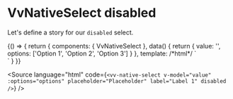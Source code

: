 
<Meta title="Components/NativeSelect/Props/disabled" />

# VvNativeSelect disabled

Let's define a story for our `disabled` select.

<Canvas>
	<Story name="disabled" play={disabledTest}>
		{() => {
			return {
				components: { VvNativeSelect },
				data() {
					return {
						value: '',
						options: ['Option 1', 'Option 2', 'Option 3']
					}
				},
				template:
					/*html*/
					`<div class="w-1/2">
						<vv-native-select data-testId='select' v-model="value" :options="options" placeholder="Placeholder" label="Label 1" disabled />
					</div>`
			}
		}}
	</Story>
</Canvas>

<Source
	language="html"
	code={`<vv-native-select v-model="value" :options="options" placeholder="Placeholder" label="Label 1" disabled />`}
/>

